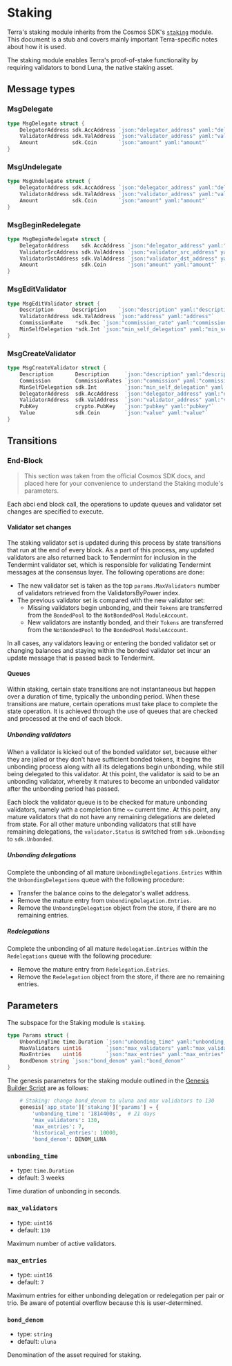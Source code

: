 
# Staking

<Admonition type="info">

Terra's staking module inherits from the Cosmos SDK's [`staking`](https://docs.cosmos.network/master/modules/staking/) module. This document is a stub and covers mainly important Terra-specific notes about how it is used.

</Admonition>

The staking module enables Terra's proof-of-stake functionality by requiring validators to bond Luna, the native staking asset.

## Message types

### MsgDelegate

```go
type MsgDelegate struct {
	DelegatorAddress sdk.AccAddress `json:"delegator_address" yaml:"delegator_address"`
	ValidatorAddress sdk.ValAddress `json:"validator_address" yaml:"validator_address"`
	Amount           sdk.Coin       `json:"amount" yaml:"amount"`
}
```

### MsgUndelegate

```go
type MsgUndelegate struct {
	DelegatorAddress sdk.AccAddress `json:"delegator_address" yaml:"delegator_address"`
	ValidatorAddress sdk.ValAddress `json:"validator_address" yaml:"validator_address"`
	Amount           sdk.Coin       `json:"amount" yaml:"amount"`
}
```

### MsgBeginRedelegate

```go
type MsgBeginRedelegate struct {
	DelegatorAddress    sdk.AccAddress `json:"delegator_address" yaml:"delegator_address"`
	ValidatorSrcAddress sdk.ValAddress `json:"validator_src_address" yaml:"validator_src_address"`
	ValidatorDstAddress sdk.ValAddress `json:"validator_dst_address" yaml:"validator_dst_address"`
	Amount              sdk.Coin       `json:"amount" yaml:"amount"`
}
```


### MsgEditValidator

```go
type MsgEditValidator struct {
	Description      Description    `json:"description" yaml:"description"`
	ValidatorAddress sdk.ValAddress `json:"address" yaml:"address"`
	CommissionRate    *sdk.Dec `json:"commission_rate" yaml:"commission_rate"`
	MinSelfDelegation *sdk.Int `json:"min_self_delegation" yaml:"min_self_delegation"`
}
```


### MsgCreateValidator

```go
type MsgCreateValidator struct {
	Description       Description     `json:"description" yaml:"description"`
	Commission        CommissionRates `json:"commission" yaml:"commission"`
	MinSelfDelegation sdk.Int         `json:"min_self_delegation" yaml:"min_self_delegation"`
	DelegatorAddress  sdk.AccAddress  `json:"delegator_address" yaml:"delegator_address"`
	ValidatorAddress  sdk.ValAddress  `json:"validator_address" yaml:"validator_address"`
	PubKey            crypto.PubKey   `json:"pubkey" yaml:"pubkey"`
	Value             sdk.Coin        `json:"value" yaml:"value"`
}
```


## Transitions

### End-Block

> This section was taken from the official Cosmos SDK docs, and placed here for your convenience to understand the Staking module's parameters.

Each abci end block call, the operations to update queues and validator set
changes are specified to execute.

#### Validator set changes

The staking validator set is updated during this process by state transitions
that run at the end of every block. As a part of this process, any updated
validators are also returned back to Tendermint for inclusion in the Tendermint
validator set, which is responsible for validating Tendermint messages at the
consensus layer. The following operations are done:

- The new validator set is taken as the top `params.MaxValidators` number of
  validators retrieved from the ValidatorsByPower index.
- The previous validator set is compared with the new validator set:
  - Missing validators begin unbonding, and their `Tokens` are transferred from the
    `BondedPool` to the `NotBondedPool` `ModuleAccount`.
  - New validators are instantly bonded, and their `Tokens` are transferred from the
    `NotBondedPool` to the `BondedPool` `ModuleAccount`.

In all cases, any validators leaving or entering the bonded validator set or
changing balances and staying within the bonded validator set incur an update
message that is passed back to Tendermint.

#### Queues

Within staking, certain state transitions are not instantaneous but happen
over a duration of time, typically the unbonding period. When these
transitions are mature, certain operations must take place to complete
the state operation. It is achieved through the use of queues that are
checked and processed at the end of each block.

##### Unbonding validators

When a validator is kicked out of the bonded validator set, because either they are
jailed or they don't have sufficient bonded tokens, it begins the unbonding
process along with all its delegations begin unbonding, while still being
delegated to this validator. At this point, the validator is said to be an
unbonding validator, whereby it matures to become an unbonded validator
after the unbonding period has passed.

Each block the validator queue is to be checked for mature unbonding validators, namely with a completion time `<=` current time. At this point, any mature validators that do not have any remaining delegations are deleted from state. For all other mature unbonding validators that still have remaining
delegations, the `validator.Status` is switched from `sdk.Unbonding` to
`sdk.Unbonded`.

##### Unbonding delegations

Complete the unbonding of all mature `UnbondingDelegations.Entries` within the
`UnbondingDelegations` queue with the following procedure:

- Transfer the balance coins to the delegator's wallet address.
- Remove the mature entry from `UnbondingDelegation.Entries`.
- Remove the `UnbondingDelegation` object from the store, if there are no
  remaining entries.

##### Redelegations

Complete the unbonding of all mature `Redelegation.Entries` within the
`Redelegations` queue with the following procedure:

- Remove the mature entry from `Redelegation.Entries`.
- Remove the `Redelegation` object from the store, if there are no
  remaining entries.

## Parameters

The subspace for the Staking module is `staking`.

```go
type Params struct {
	UnbondingTime time.Duration `json:"unbonding_time" yaml:"unbonding_time"`
	MaxValidators uint16        `json:"max_validators" yaml:"max_validators"`
	MaxEntries    uint16        `json:"max_entries" yaml:"max_entries"`
	BondDenom string `json:"bond_denom" yaml:"bond_denom"`
}
```

The genesis parameters for the staking module outlined in the [Genesis Builder Script](https://github.com/terra-money/genesis-tools/blob/main/src/genesis_builder.py#L132) are as follows:

```py
    # Staking: change bond_denom to uluna and max validators to 130
    genesis['app_state']['staking']['params'] = {
        'unbonding_time': '1814400s',  # 21 days
        'max_validators': 130,
        'max_entries': 7,
        'historical_entries': 10000,
        'bond_denom': DENOM_LUNA
```

### `unbonding_time`

- type: `time.Duration`
- default: 3 weeks

Time duration of unbonding in seconds.

### `max_validators`

- type: `uint16`
- default: `130`

Maximum number of active validators.

### `max_entries`

- type: `uint16`
- default: `7`

Maximum entries for either unbonding delegation or redelegation per pair or trio. Be aware of potential overflow because this is user-determined.

### `bond_denom`

- type: `string`
- default: `uluna`

Denomination of the asset required for staking.
